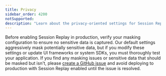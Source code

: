 ```yaml
---
title: Privacy
sidebar_order: 4200
notSupported:
description: "Learn about the privacy-oriented settings for Session Replay."
---
```


<Alert level="warning">

Before enabling Session Replay in production, verify your masking configuration to ensure no sensitive data is captured. Our default settings aggressively mask potentially sensitive data, but if you modify these settings or update UI frameworks or system SDKs, you must thoroughly test your application. If you find any masking issues or sensitive data that should be masked but isn't, please [create a GitHub issue](https://github.com/getsentry/sentry-dart/issues/new/choose) and avoid deploying to production with Session Replay enabled until the issue is resolved.

</Alert>

<PlatformContent includePath="replay/privacy-configuration" />